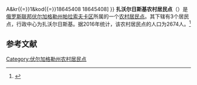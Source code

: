 {{Infobox Settlement
| official_name = 扎沃尔日斯基农村居民点
| native_name = Заволжское сельское поселение
| settlement_type = [[农村居民点|农村居民点]]
| subdivision_type = [[国家|国家]]
| subdivision_type1 = [[州_(俄罗斯)|州]]
| subdivision_type2 = [[区_(苏联)|区]]
| subdivision_name = {{RUS}}
| subdivision_name1 = [[伏尔加格勒州|伏尔加格勒州]]
| subdivision_name2 = [[帕拉索夫卡区|帕拉索夫卡区]]
| seat_type = 行政中心
| seat = 扎沃尔日斯基
| population_as_of=2016
| population_footnotes = <ref name=stat />
| population_total = 2674
| coordinates_display = inline,title
| latd = 50 | latm = 03 | lats = 40 | latNS = N
| longd = 46 | longm = 53 | longs = 01 | longEW = E
| timezone = [[莫斯科时间|MSK]]
| utc_offset = +3
| blank_name = [[俄罗斯市政土地区划代码|OKTMO编码]]
| blank_info = [http://classif.spb.ru/classificators/view/tma.php?st{{=}}A&kr{{=}}1&kod{{=}}18645408 18645408]
}}
'''扎沃尔日斯基农村居民点'''（{{lang-ru|Заволжское сельское поселение}}）是[[俄罗斯联邦|俄罗斯联邦]][[伏尔加格勒州|伏尔加格勒州]][[帕拉索夫卡区|帕拉索夫卡区]]所属的一个[[农村居民点|农村居民点]]。其下辖有3个居民点，行政中心为扎沃尔日斯基。据2016年统计，该农村居民点的人口为2674人。<ref name=stat>{{cite web | url = http://www.gks.ru/free_doc/doc_2016/bul_dr/mun_obr2016.rar | title = Численность населения Российской Федерации по муниципальным образованиям на 1 января 2016 года | language = ru | accessdate = 2016-12-19 | archive-date = 2019-05-13 | archive-url = https://web.archive.org/web/20190513150350/http://www.gks.ru/free_doc/doc_2016/bul_dr/mun_obr2016.rar | dead-url = no }}</ref>

== 参考文献 ==
{{reflist}}

{{Russia-stub}}

[[Category:伏尔加格勒州农村居民点|Category:伏尔加格勒州农村居民点]]